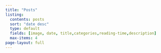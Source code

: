 ```yaml
---
title: "Posts"
listing:
  contents: posts
  sort: "date desc"
  type: default
  fields: [image, date, title,categories,reading-time,description]
  max-items: 4
page-layout: full
---
```


<style>
  .quarto-title, .quarto-title-block {
    display: none !important;
  }
  body {
    background-image: url("imgs/posts_land_background.png");
    background-size: cover;
    background-position: center;
    background-attachment: fixed;
    background-repeat: no-repeat;
  }
</style>

